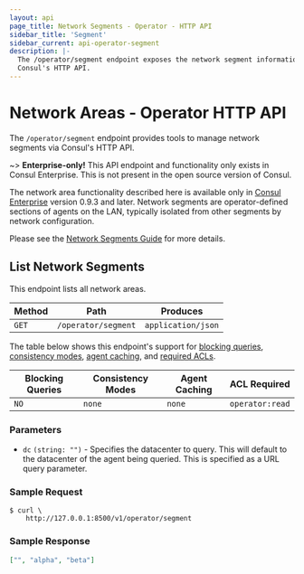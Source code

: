 ```yaml
---
layout: api
page_title: Network Segments - Operator - HTTP API
sidebar_title: 'Segment'
sidebar_current: api-operator-segment
description: |-
  The /operator/segment endpoint exposes the network segment information via
  Consul's HTTP API.
---
```


# Network Areas - Operator HTTP API

The `/operator/segment` endpoint provides tools to manage network segments via
Consul's HTTP API.

~> **Enterprise-only!** This API endpoint and functionality only exists in
Consul Enterprise. This is not present in the open source version of Consul.

The network area functionality described here is available only in
[Consul Enterprise](https://www.hashicorp.com/products/consul/) version 0.9.3 and
later. Network segments are operator-defined sections of agents on the LAN, typically
isolated from other segments by network configuration.

Please see the [Network Segments Guide](https://learn.hashicorp.com/consul/day-2-operations/network-segments) for more details.

## List Network Segments

This endpoint lists all network areas.

| Method | Path                | Produces           |
| ------ | ------------------- | ------------------ |
| `GET`  | `/operator/segment` | `application/json` |

The table below shows this endpoint's support for
[blocking queries](/api/features/blocking.html),
[consistency modes](/api/features/consistency.html),
[agent caching](/api/features/caching.html), and
[required ACLs](/api/index.html#authentication).

| Blocking Queries | Consistency Modes | Agent Caching | ACL Required    |
| ---------------- | ----------------- | ------------- | --------------- |
| `NO`             | `none`            | `none`        | `operator:read` |

### Parameters

- `dc` `(string: "")` - Specifies the datacenter to query. This will default to
  the datacenter of the agent being queried. This is specified as a URL query
  parameter.

### Sample Request

```text
$ curl \
    http://127.0.0.1:8500/v1/operator/segment
```

### Sample Response

```json
["", "alpha", "beta"]
```
